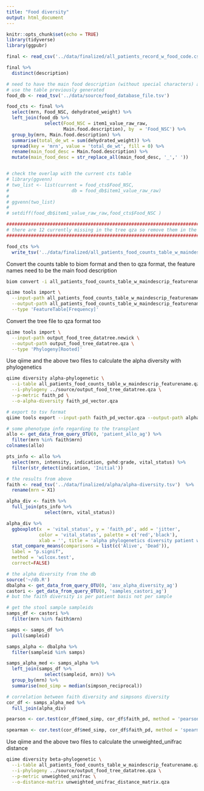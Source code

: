 ```yaml
---
title: "Food diversity"
output: html_document
---
```


```r
knitr::opts_chunk$set(echo = TRUE)
library(tidyverse)
library(ggpubr)
```

```r
final <- read_csv('../data/finalized/all_patients_record_w_food_code.csv')

final %>% 
  distinct(description) 
```

```r
# need to have the main food description (without special characters) as the feature name
# use the table previously generated
food_db <- read_tsv('../data/source/food_database_file.tsv')

food_cts <- final %>% 
  select(mrn, Food_NSC, dehydrated_weight) %>% 
  left_join(food_db %>% 
              select(Food_NSC = item1_value_raw_raw,
                     Main.food.description), by  = 'Food_NSC') %>% 
  group_by(mrn, Main.food.description) %>% 
  summarise(total_de_wt = sum(dehydrated_weight)) %>% 
  spread(key = 'mrn', value = 'total_de_wt', fill = 0) %>% 
  rename(main_food_desc = Main.food.description) %>% 
  mutate(main_food_desc = str_replace_all(main_food_desc, '_',' '))


# check the overlap with the current cts table
# library(ggvenn)
# two_list <- list(current = food_cts$Food_NSC,
#                       db = food_db$item1_value_raw_raw)
#    
# ggvenn(two_list) 
#  
# setdiff(food_db$item1_value_raw_raw,food_cts$Food_NSC )

################################################################################################
# there are 12 currently missing in the tree qza so remove them in the feature table for now
################################################################################################

food_cts %>% 
  write_tsv('../data/finalized/all_patients_food_counts_table_w_maindescrip_featurename.tsv')

```

Convert the counts table to biom format and then to qza format, the feature names need to be the main food description

```bash
biom convert -i all_patients_food_counts_table_w_maindescrip_featurename.tsv -o all_patients_food_counts_table_w_maindescrip_featurename.biom --to-hdf5 --table-type="Table"
```

```bash
qiime tools import \
  --input-path all_patients_food_counts_table_w_maindescrip_featurename.biom \
  --output-path all_patients_food_counts_table_w_maindescrip_featurename.qza \
  --type 'FeatureTable[Frequency]'
```


Convert the tree file to qza format too

```bash
qiime tools import \
  --input-path output_food_tree_datatree.newick \
  --output-path output_food_tree_datatree.qza \
  --type 'Phylogeny[Rooted]'
```

Use qiime and the above two files to calculate the alpha diversity with phylogenetics


```bash
qiime diversity alpha-phylogenetic \
  --i-table all_patients_food_counts_table_w_maindescrip_featurename.qza \
  --i-phylogeny ../source/output_food_tree_datatree.qza \
  --p-metric faith_pd \
  --o-alpha-diversity faith_pd_vector.qza
```

```bash
# export to tsv format
qiime tools export --input-path faith_pd_vector.qza --output-path alpha
```

```r
# some phenotype info regarding to the transplant
allo <- get_data_from_query_OTU(0, 'patient_allo_ag') %>% 
  filter(mrn %in% faith$mrn)
colnames(allo)

pts_info <- allo %>% 
  select(mrn, intensity, indication, gvhd:grade, vital_status) %>% 
  filter(str_detect(indication, 'Initial')) 
```

```r
# the results from above  
faith <- read_tsv('../data/finalized/alpha/alpha-diversity.tsv')  %>% 
  rename(mrn = X1)

alpha_div <- faith %>% 
  full_join(pts_info %>% 
              select(mrn, vital_status))

alpha_div %>% 
  ggboxplot(x  = 'vital_status', y = 'faith_pd', add = 'jitter', 
            color = 'vital_status', palette = c('red','black'),
            xlab = '', title = 'alpha phylogenetics diversity patient wise') +
  stat_compare_means(comparisons = list(c('Alive', 'Dead')),
  label = "p.signif",
  method = 'wilcox.test',
  correct=FALSE)
```

```r
# the alpha diversity from the db
source('~/db.R')
dbalpha <- get_data_from_query_OTU(0, 'asv_alpha_diversity_ag')
castori <- get_data_from_query_OTU(0, 'samples_castori_ag')
# but the faith diversity is per patient basis not per sample

# get the stool sample sampleids
samps_df <- castori %>% 
  filter(mrn %in% faith$mrn)

samps <- samps_df %>% 
  pull(sampleid)

samps_alpha <- dbalpha %>% 
  filter(sampleid %in% samps)

samps_alpha_med <- samps_alpha %>% 
  left_join(samps_df %>% 
              select(sampleid, mrn)) %>% 
  group_by(mrn) %>% 
  summarise(med_simp = median(simpson_reciprocal))
```

```r
# correlation between faith diversity and simpsons diversity
cor_df <- samps_alpha_med %>% 
  full_join(alpha_div) 

pearson <- cor.test(cor_df$med_simp, cor_df$faith_pd, method = 'pearson')$estimate

spearman <- cor.test(cor_df$med_simp, cor_df$faith_pd, method = 'spearman', exact = F)$estimate
```

Use qiime and the above two files to calculate the unweighted_unifrac distance 

```bash
qiime diversity beta-phylogenetic \
  --i-table all_patients_food_counts_table_w_maindescrip_featurename.qza \
  --i-phylogeny ../source/output_food_tree_datatree.qza \
  --p-metric unweighted_unifrac \
  --o-distance-matrix unweighted_unifrac_distance_matrix.qza
```

```r

```
